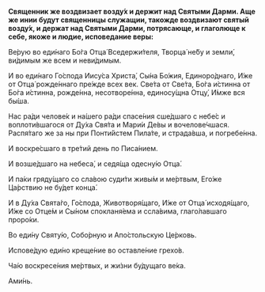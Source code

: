 **Священник же воздвизает возду́х и держит над Святыми Дарми. Аще же инии будут священницы служащии, такожде воздвизают святый возду́х, и держат над Святыми Дарми, потрясающе, и глаголюще к себе, якоже и людие, исповедание веры:**

Ве́рую во еди́наго Бо́га Отца́ Вседержи́теля, Творца́ не́бу и земли́, ви́димым же всем и неви́димым. 

И во еди́наго Го́спода Иису́са Христа́, Сы́на Бо́жия, Единоро́днаго, И́же от Отца́ рожде́ннаго пре́жде всех век. Све́та от Све́та, Бо́га и́стинна от Бо́га и́стинна, рожде́нна, несотворе́нна, единосу́щна Отцу́, И́мже вся бы́ша. 

Нас ра́ди челове́к и на́шего ра́ди спасе́ния сше́дшаго с небе́с и воплоти́вшагося от Ду́ха Свя́та и Мари́и Де́вы и вочелове́чшася. 
Распя́таго же за ны при Понти́йстем Пила́те, и страда́вша, и погребе́нна. 

И воскре́сшаго в тре́тий день по Писа́нием. 

И возше́дшаго на небеса́, и седя́ща одесну́ю Отца́. 

И па́ки гряду́щаго со сла́вою суди́ти живы́м и ме́ртвым, Его́же Ца́рствию не бу́дет конца́. 

И в Ду́ха Свята́го, Го́спода, Животворя́щаго, И́же от Отца́ исходя́щаго, И́же со Отце́м и Сы́ном спокланя́ема и ссла́вима, глаго́лавшаго проро́ки. 

Во еди́ну Святу́ю, Собо́рную и Апо́стольскую Це́рковь. 

Испове́дую еди́но креще́ние во оставле́ние грехо́в. 

Ча́ю воскресе́ния ме́ртвых, и жи́зни бу́дущаго ве́ка. 

Ами́нь.

